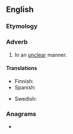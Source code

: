==English==

===Etymology===
{{suffix|en|unclear|ly}}

===Adverb===
{{en-adv}}

# In an [[unclear]] manner.

====Translations====
{{trans-top|in an unclear manner}}
* Finnish: {{t|fi|epäselvästi}}
* Spanish: {{t+|es|confusamente}}
{{trans-mid}}
* Swedish: {{t+|sv|oklart}}
{{trans-bottom}}

===Anagrams===
* {{anagrams|en|a=acellnruy|nuclearly}}